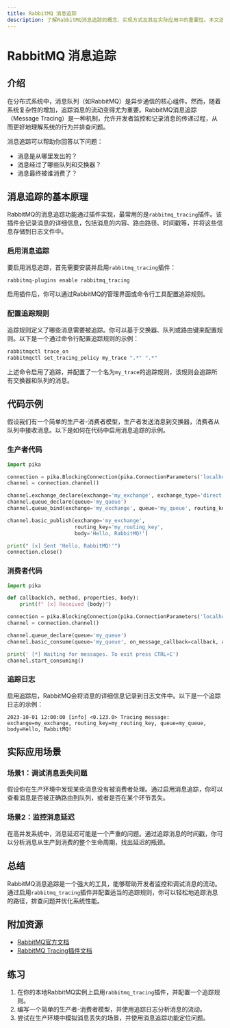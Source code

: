 ```yaml
---
title: RabbitMQ 消息追踪
description: 了解RabbitMQ消息追踪的概念、实现方式及其在实际应用中的重要性。本文适合初学者，包含代码示例和实际案例。
---
```


# RabbitMQ 消息追踪

## 介绍

在分布式系统中，消息队列（如RabbitMQ）是异步通信的核心组件。然而，随着系统复杂性的增加，追踪消息的流动变得尤为重要。RabbitMQ消息追踪（Message Tracing）是一种机制，允许开发者监控和记录消息的传递过程，从而更好地理解系统的行为并排查问题。

消息追踪可以帮助你回答以下问题：
- 消息是从哪里发出的？
- 消息经过了哪些队列和交换器？
- 消息最终被谁消费了？

## 消息追踪的基本原理

RabbitMQ的消息追踪功能通过插件实现，最常用的是`rabbitmq_tracing`插件。该插件会记录消息的详细信息，包括消息的内容、路由路径、时间戳等，并将这些信息存储到日志文件中。

### 启用消息追踪

要启用消息追踪，首先需要安装并启用`rabbitmq_tracing`插件：

```bash
rabbitmq-plugins enable rabbitmq_tracing
```

启用插件后，你可以通过RabbitMQ的管理界面或命令行工具配置追踪规则。

### 配置追踪规则

追踪规则定义了哪些消息需要被追踪。你可以基于交换器、队列或路由键来配置规则。以下是一个通过命令行配置追踪规则的示例：

```bash
rabbitmqctl trace_on
rabbitmqctl set_tracing_policy my_trace ".*" ".*"
```

上述命令启用了追踪，并配置了一个名为`my_trace`的追踪规则，该规则会追踪所有交换器和队列的消息。

## 代码示例

假设我们有一个简单的生产者-消费者模型，生产者发送消息到交换器，消费者从队列中接收消息。以下是如何在代码中启用消息追踪的示例。

### 生产者代码

```python
import pika

connection = pika.BlockingConnection(pika.ConnectionParameters('localhost'))
channel = connection.channel()

channel.exchange_declare(exchange='my_exchange', exchange_type='direct')
channel.queue_declare(queue='my_queue')
channel.queue_bind(exchange='my_exchange', queue='my_queue', routing_key='my_routing_key')

channel.basic_publish(exchange='my_exchange',
                      routing_key='my_routing_key',
                      body='Hello, RabbitMQ!')

print(" [x] Sent 'Hello, RabbitMQ!'")
connection.close()
```

### 消费者代码

```python
import pika

def callback(ch, method, properties, body):
    print(f" [x] Received {body}")

connection = pika.BlockingConnection(pika.ConnectionParameters('localhost'))
channel = connection.channel()

channel.queue_declare(queue='my_queue')
channel.basic_consume(queue='my_queue', on_message_callback=callback, auto_ack=True)

print(' [*] Waiting for messages. To exit press CTRL+C')
channel.start_consuming()
```

### 追踪日志

启用追踪后，RabbitMQ会将消息的详细信息记录到日志文件中。以下是一个追踪日志的示例：

```
2023-10-01 12:00:00 [info] <0.123.0> Tracing message: exchange=my_exchange, routing_key=my_routing_key, queue=my_queue, body=Hello, RabbitMQ!
```

## 实际应用场景

### 场景1：调试消息丢失问题

假设你在生产环境中发现某些消息没有被消费者处理。通过启用消息追踪，你可以查看消息是否被正确路由到队列，或者是否在某个环节丢失。

### 场景2：监控消息延迟

在高并发系统中，消息延迟可能是一个严重的问题。通过追踪消息的时间戳，你可以分析消息从生产到消费的整个生命周期，找出延迟的瓶颈。

## 总结

RabbitMQ消息追踪是一个强大的工具，能够帮助开发者监控和调试消息的流动。通过启用`rabbitmq_tracing`插件并配置适当的追踪规则，你可以轻松地追踪消息的路径，排查问题并优化系统性能。

## 附加资源

- [RabbitMQ官方文档](https://www.rabbitmq.com/documentation.html)
- [RabbitMQ Tracing插件文档](https://www.rabbitmq.com/firehose.html)

## 练习

1. 在你的本地RabbitMQ实例上启用`rabbitmq_tracing`插件，并配置一个追踪规则。
2. 编写一个简单的生产者-消费者模型，并使用追踪日志分析消息的流动。
3. 尝试在生产环境中模拟消息丢失的场景，并使用消息追踪功能定位问题。
